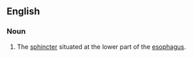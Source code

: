 ==English==
{{wikipedia|Cardia}}
===Noun===
{{en-noun}}

# {{anatomy}} The [[sphincter]] situated at the lower part of the [[esophagus]].